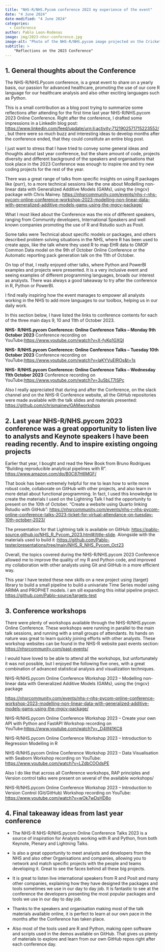```yaml
---
title: "NHS-R/NHS.Pycom conference 2023 my experience of the event"
date: "4 June 2024"
date-modified: "4 June 2024"
categories:
  - Conference
author: Pablo Leon-Rodenas
image: img/2023-nhsr-conference.jpg
image-alt: "Photo of the NHS-R/NHS.pycom image projected on the Cricket large screen at Edgbaston"
subtitle: >
    "Reflections on the 2023 Conference"
---
```


## 1. General thoughts about the Conference

The NHS-R/NHS.Pycom conference, is a great event to share on a yearly basis, our passion for advanced healthcare, promoting the use of our core R language for our healthcare analysis and also other exciting languages such as Python.  

This is a small contribution as a blog post trying to summarize some reflections after attending for the first time last year NHS-R/NHS.pycom 2023 Online Conference. Right after the conference,  I drafted some impressions in a LinkedIn blog post: <https://www.linkedin.com/feed/update/urn:li:activity:7121902571715223552/> , but there were so much buzz and interesting ideas to develop months after the conference ended, that they could constitute an entire blog post. 

I just want to stress that I have tried to convey some general ideas and thoughts about last year conference, but the share amount of code, projects diversity and different background of the speakers and organisations that took place in the 2023 Conference was enough to inspire me and try new coding projects for the rest of the year.

There was a great range of talks from specific insights on using R packages like {purr}, to a more technical sessions like the one about Modelling non-linear data with Generalized Additive Models (GAMs), using the {mgcv} package with Chris Mainey. <https://nhsrcommunity.com/events/nhs-r-nhs-pycom-online-conference-workshop-2023-modelling-non-linear-data-with-generalized-additive-models-gams-using-the-mgcv-package/>

What I most liked about the Conference was the mix of different speakers, ranging from Community developers, International Speakers and well known companies promoting the use of R and Rstudio such as Posit. 

Some talks were Technical about specific models or packages, and others described problem solving situations in the NHS, where R has been used to create apps, like the talk where they used R to map EHR data to OMOP Common Data model on the 9th of October Online Conference or  the Automatic reporting pack generation talk  on the 11th of October.

On top of that, I really enjoyed other talks, where Python and PowerBI examples and projects were presented. It is a very inclusive event and seeing examples of different programming languages, broads our interest as analysts. There was always a good takeaway to try after the conference in R, Python or PowerBI. 

I find really inspiring how the event manages to empower all analysts working in the NHS to add more languages to our toolbox, helping us in our daily work. 

In this section below, I have listed the links to conference contents for each of the three main days 9, 10 and 11th of October 2023.

**NHS- R/NHS.pycom Conference: Online Conference Talks – Monday 9th October 2023**
Conference recording on YouTube:<https://www.youtube.com/watch?v=X-fyKq1GXQI>

**NHS- R/NHS.pycom Conference: Online Conference Talks – Tuesday 10th October 2023**
Conference recording on YouTube:<https://www.youtube.com/watch?v=laKYVuElROs&t=1s>

**NHS- R/NHS.pycom Conference: Online Conference Talks – Wednesday 11th October 2023**
Conference recording on YouTube:<https://www.youtube.com/watch?v=3uSbLT7ISPc>

Also I really appreciated that during and after the Conference, on the slack channel and on the NHS-R Conference website, all the GitHub repositories were made available with the talk slides and materials presented:   <https://github.com/chrismainey/GAMworkshop>


## 2. Last year NHS-R/NHS.pycom 2023  conference  was a great opportunity to listen live to analysts and Keynote speakers I have been reading recently. And to inspire existing ongoing projects

Earlier that year, I bought and read the New Book from Bruno Rodrigues “Building reproducible analytical pipelines with R”. <https://www.amazon.com/dp/B0C87H6MGF/>

That book has been extremely helpful for me to lean how to write more robust code, collaborate on GitHub with other projects, and also learn in more detail about functional programming. 
In fact, I used this knowledge to create the materials I used on the Lightning Talk I had the opportunity to present  on the 10th of October. “Create a website using Quarto linking Rstudio with GitHub”:  <https://nhsrcommunity.com/events/nhs-r-nhs-pycom-online-conference-talks-2023-ticket-for-virtual-attendance-on-tuesday-10th-october-2023/>

The presentation for that Lightning talk is available on GitHub: <https://pablo-source.github.io/NHS_R_Pycom_2023.html#/title-slide>.  Alongside with the materials used to build it :<https://github.com/Pablo-tester/presentations/tree/main/NHS_R_NHS_Pycom_Oct23>

Overall, the topics covered during the NHS-R/NHS.pycom 2023 Conference allowed me to improve the quality of my R and Python code, and improved my collaboration with other analysts using Git and GitHub in a more efficient way. 

This year I have tested these new skills on a new project using {target} library to build a small pipeline to build a univariate Time Series model using ARIMA and PROPHET models. I am sill expanding this initial pipeline project. <https://github.com/Pablo-source/targets-test>


## 3. Conference workshops

There were plenty of workshops available through the NHS-R/NHS.pycom Online Conference. These workshops were running in parallel to the main talk sessions, and running with a small groups of attendants. Its hands on nature was great to learn quickly joining efforts with other analysts. These workshop websites can  be found in the NHS-R website  past events section: <https://nhsrcommunity.com/past-events/>

I would have loved to be able to attend all the workshops, but unfortunately it was not possible, but I enjoyed the following five ones, with a great combination of advanced statistical analysis and visualization techniques. 

NHS-R/NHS.pycom Online Conference Workshop 2023 – Modelling non-linear data with Generalized Additive Models (GAMs), using the {mgcv} package

<https://nhsrcommunity.com/events/nhs-r-nhs-pycom-online-conference-workshop-2023-modelling-non-linear-data-with-generalized-additive-models-gams-using-the-mgcv-package/>

NHS-R/NHS.pycom Online Conference Workshop 2023 – Create your own API with Python and FastAPI
Workshop recording on YouTube:<https://www.youtube.com/watch?v=_D4llf41KC8>


NHS-R/NHS.pycom Online Conference Workshop 2023 – Introduction to Regression Modelling in R

NHS-R/NHS.pycom Online Conference Workshop 2023 – Data Visualisation with Seaborn
Workshop recording on YouTube: <https://www.youtube.com/watch?v=LZdbCOOdsPE>

Also I do like that across all Conference workshops, RAP principles and Version control talks  were present on several of the available 
workshops/

NHS-R/NHS.pycom Online Conference Workshop 2023 – Introduction to Version Control (Git/GitHub)
Workshop recording on YouTube: <https://www.youtube.com/watch?v=wOk7wDsHD8o>


## 4. Final takeaway ideas from last year conference

- The NHS-R NHS-R/NHS.pycom Online Conference Talks 2023 is a source of inspiration for Analysts working with R and Python, from both Keynote, Plenary and Lightning Talks.

- Is also a great opportunity to meet analysts and developers from the NHS and also other Organisations and companies, allowing you to network and match specific projects with the people and teams developing it. Great to see the faces behind all these big projects.

- It is great to listen live international speakers from R and Posit and many other companies, explaining how they have designed the packages and tools sometimes we use in our day to day job. It is fantastic to see at the conference the developers presenting the most popular packages and tools we use in our day to day job.

- Thanks to the speakers and organisation making most of the talk materials available online, it is perfect to learn at our own pace in the months after the Conference has taken place.

- Also most of the tools used are R and Python, making open software and scripts used in the demos available on GitHub. That gives us plenty of materials to explore and learn from our own GitHub repos right after each conference day.
